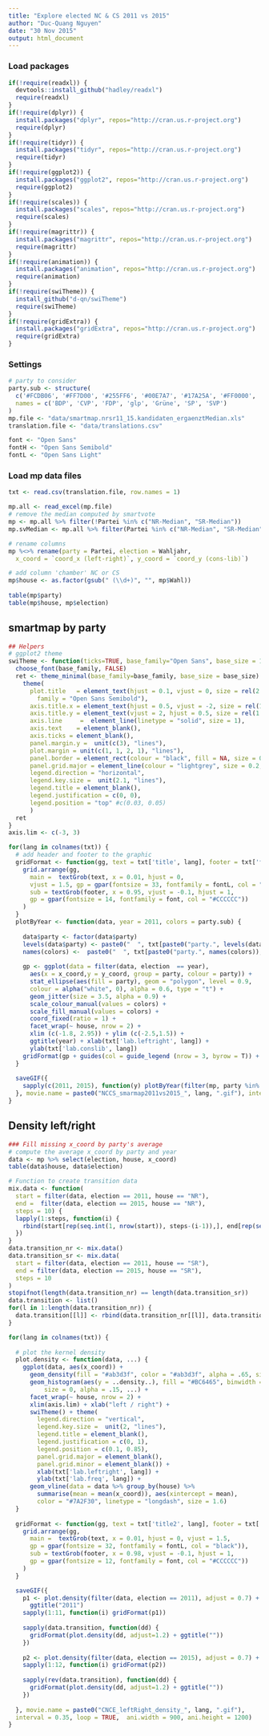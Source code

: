 ```yaml
---
title: "Explore elected NC & CS 2011 vs 2015"
author: "Duc-Quang Nguyen"
date: "30 Nov 2015"
output: html_document
---
```


### Load packages
```r
if(!require(readxl)) {
  devtools::install_github("hadley/readxl")
  require(readxl)
}
if(!require(dplyr)) {
  install.packages("dplyr", repos="http://cran.us.r-project.org")
  require(dplyr)
}
if(!require(tidyr)) {
  install.packages("tidyr", repos="http://cran.us.r-project.org")
  require(tidyr)
}
if(!require(ggplot2)) {
  install.packages("ggplot2", repos="http://cran.us.r-project.org")
  require(ggplot2)
}
if(!require(scales)) {
  install.packages("scales", repos="http://cran.us.r-project.org")
  require(scales)
}
if(!require(magrittr)) {
  install.packages("magrittr", repos="http://cran.us.r-project.org")
  require(magrittr)
}
if(!require(animation)) {
  install.packages("animation", repos="http://cran.us.r-project.org")
  require(animation)
}
if(!require(swiTheme)) {
  install_github("d-qn/swiTheme")
  require(swiTheme)
}
if(!require(gridExtra)) {
  install.packages("gridExtra", repos="http://cran.us.r-project.org")
  require(gridExtra)
}
```

### Settings
```r
# party to consider
party.sub <- structure(
  c('#FCDB06', '#FF7D00', '#255FF6', '#00E7A7', '#17A25A', '#FF0000', '#006A49'), 
  names = c('BDP', 'CVP', 'FDP', 'glp', 'Grüne', 'SP', 'SVP')
)
mp.file <- "data/smartmap.nrsr11_15.kandidaten_ergaenztMedian.xls"
translation.file <- "data/translations.csv"

font <- "Open Sans"
fontH <- "Open Sans Semibold"
fontL <- "Open Sans Light"

```

### Load mp data files
```r
txt <- read.csv(translation.file, row.names = 1)

mp.all <- read_excel(mp.file)
# remove the median computed by smartvote
mp <- mp.all %>% filter(!Partei %in% c("NR-Median", "SR-Median"))
mp.svMedian <- mp.all %>% filter(Partei %in% c("NR-Median", "SR-Median"))

# rename columns
mp %<>% rename(party = Partei, election = Wahljahr, 
  x_coord = `coord_x (left-right)`, y_coord = `coord_y (cons-lib)`)

# add column 'chamber' NC or CS
mp$house <- as.factor(gsub(" (\\d+)", "", mp$Wahl))
  
table(mp$party)
table(mp$house, mp$election)

```


## smartmap by party
```r

## Helpers
# ggplot2 theme
swiTheme <- function(ticks=TRUE, base_family="Open Sans", base_size = 18) {
  choose_font(base_family, FALSE)
  ret <- theme_minimal(base_family=base_family, base_size = base_size) +
    theme(
      plot.title   = element_text(hjust = 0.1, vjust = 0, size = rel(2.3), 
        family = "Open Sans Semibold"),
      axis.title.x = element_text(hjust = 0.5, vjust = -2, size = rel(1.6)),
      axis.title.y = element_text(vjust = 2, hjust = 0.5, size = rel(1.6)),
      axis.line     =  element_line(linetype = "solid", size = 1),
      axis.text    = element_blank(), 
      axis.ticks = element_blank(), 
      panel.margin.y =  unit(c(3), "lines"),
      plot.margin = unit(c(1, 1, 2, 1), "lines"),
      panel.border = element_rect(colour = "black", fill = NA, size = 0.5),
      panel.grid.major = element_line(colour = "lightgrey", size = 0.2, lineend = "round"),
      legend.direction = "horizontal",
      legend.key.size =  unit(2.1, "lines"),
      legend.title = element_blank(), 
      legend.justification = c(0, 0),
      legend.position = "top" #c(0.03, 0.05)
      )
  ret
}
axis.lim <- c(-3, 3)

for(lang in colnames(txt)) {
  # add header and footer to the graphic
  gridFormat <- function(gg, text = txt['title', lang], footer = txt['footer', lang]) {
    grid.arrange(gg, 
      main =  textGrob(text, x = 0.01, hjust = 0, 
      vjust = 1.5, gp = gpar(fontsize = 33, fontfamily = fontL, col = "black")),
      sub = textGrob(footer, x = 0.95, vjust = -0.1, hjust = 1, 
      gp = gpar(fontsize = 14, fontfamily = font, col = "#CCCCCC"))
    )
  }
  plotByYear <- function(data, year = 2011, colors = party.sub) {
    
    data$party <- factor(data$party)
    levels(data$party) <- paste0("  ", txt[paste0("party.", levels(data$party)),lang])
    names(colors) <-  paste0("  ", txt[paste0("party.", names(colors)),lang])
    
    gp <- ggplot(data = filter(data, election  == year), 
      aes(x = x_coord,y = y_coord, group = party, colour = party)) +
      stat_ellipse(aes(fill = party), geom = "polygon", level = 0.9,
      colour = alpha("white", 0), alpha = 0.6, type = "t") +
      geom_jitter(size = 3.5, alpha = 0.9) +
      scale_colour_manual(values = colors) +
      scale_fill_manual(values = colors) +    
      coord_fixed(ratio = 1) +
      facet_wrap(~ house, nrow = 2) +
      xlim (c(-1.8, 2.95)) + ylim (c(-2.5,1.5)) + 
      ggtitle(year) + xlab(txt['lab.leftright', lang]) +
      ylab(txt['lab.conslib', lang]) 
    gridFormat(gp + guides(col = guide_legend (nrow = 3, byrow = T)) + swiTheme())
  }
  
  saveGIF({
    sapply(c(2011, 2015), function(y) plotByYear(filter(mp, party %in% names(party.sub), !is.na(mp$Vorname)), y))
  }, movie.name = paste0("NCCS_smarmap2011vs2015_", lang, ".gif"), interval = 3.5, loop = TRUE,  ani.width = 1000, ani.height = 1400)  
}
```


## Density left/right
```r

### Fill missing x_coord by party's average
# compute the average x_coord by party and year
data <- mp %>% select(election, house, x_coord)
table(data$house, data$election)

# Function to create transition data
mix.data <- function(
  start = filter(data, election == 2011, house == "NR"), 
  end =  filter(data, election == 2015, house == "NR"), 
  steps = 10) {
  lapply(1:steps, function(i) {
    rbind(start[rep(seq.int(1, nrow(start)), steps-(i-1)),], end[rep(seq.int(1, nrow(end)), i-1),])
  })
}
data.transition_nr <- mix.data()
data.transition_sr <- mix.data(
  start = filter(data, election == 2011, house == "SR"),
  end = filter(data, election == 2015, house == "SR"),
  steps = 10
)
stopifnot(length(data.transition_nr) == length(data.transition_sr))
data.transition <- list()
for(l in 1:length(data.transition_nr)) {
  data.transition[[l]] <- rbind(data.transition_nr[[l]], data.transition_sr[[l]])
}

for(lang in colnames(txt)) {
  
  # plot the kernel density
  plot.density <- function(data, ...) {
    ggplot(data, aes(x_coord)) +
      geom_density(fill = "#ab3d3f", color = "#ab3d3f", alpha = .65, size = 1.3, ...) +
      geom_histogram(aes(y = ..density..), fill = "#BC6465", binwidth = 0.4,
          size = 0, alpha = .15, ...) +
      facet_wrap(~ house, nrow = 2) + 
      xlim(axis.lim) + xlab("left / right") + 
      swiTheme() + theme(
        legend.direction = "vertical",
        legend.key.size =  unit(2, "lines"),
        legend.title = element_blank(), 
        legend.justification = c(0, 1),
        legend.position = c(0.1, 0.85),
        panel.grid.major = element_blank(),
        panel.grid.minor = element_blank()) +
        xlab(txt['lab.leftright', lang]) +
        ylab(txt['lab.freq', lang]) + 
      geom_vline(data = data %>% group_by(house) %>% 
        summarise(mean = mean(x_coord)), aes(xintercept = mean), 
        color = "#7A2F30", linetype = "longdash", size = 1.6)
  }
  
  gridFormat <- function(gg, text = txt['title2', lang], footer = txt['footer', lang]) {
    grid.arrange(gg, 
      main =  textGrob(text, x = 0.01, hjust = 0, vjust = 1.5,
      gp = gpar(fontsize = 32, fontfamily = fontL, col = "black")),
      sub = textGrob(footer, x = 0.98, vjust = -0.1, hjust = 1, 
      gp = gpar(fontsize = 12, fontfamily = font, col = "#CCCCCC"))
    )
  }

  saveGIF({
    p1 <- plot.density(filter(data, election == 2011), adjust = 0.7) + 
      ggtitle("2011")
    sapply(1:11, function(i) gridFormat(p1))
    
    sapply(data.transition, function(dd) {
      gridFormat(plot.density(dd, adjust=1.2) + ggtitle(""))
    })
    
    p2 <- plot.density(filter(data, election == 2015), adjust = 0.7) +  ggtitle("2015")
    sapply(1:12, function(i) gridFormat(p2))
    
    sapply(rev(data.transition), function(dd) {
      gridFormat(plot.density(dd, adjust=1.2) + ggtitle(""))
    })
    
  }, movie.name = paste0("CNCE_leftRight_density_", lang, ".gif"), 
  interval = 0.35, loop = TRUE,  ani.width = 900, ani.height = 1200) 
}
```

